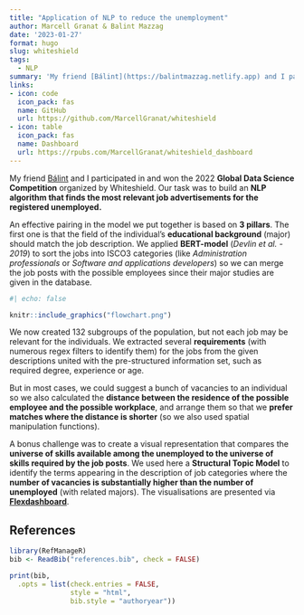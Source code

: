 ```yaml
---
title: "Application of NLP to reduce the unemployment"
author: Marcell Granat & Balint Mazzag
date: '2023-01-27'
format: hugo
slug: whiteshield
tags: 
  - NLP
summary: 'My friend [Bálint](https://balintmazzag.netlify.app) and I participated and won the 2022 global data science competition organized by Whiteshield. Our task was to build an NLP algorithm that finds the most relevant job advertisements for the registered unemployed.'
links:
- icon: code
  icon_pack: fas
  name: GitHub
  url: https://github.com/MarcellGranat/whiteshield
- icon: table
  icon_pack: fas
  name: Dashboard
  url: https://rpubs.com/MarcellGranat/whiteshield_dashboard
---
```


My friend [Bálint](https://balintmazzag.netlify.app) and I participated in and won the 2022 **Global Data Science Competition** organized by Whiteshield. Our task was to build an **NLP algorithm that finds the most relevant job advertisements for the registered unemployed.**

An effective pairing in the model we put together is based on **3 pillars**. The first one is that the field of the individual's **educational background** (major) should match the job description. We applied **BERT-model** (*Devlin et al. - 2019*) to sort the jobs into ISCO3 categories (like *Administration professionals* or *Software and applications developers*) so we can merge the job posts with the possible employees since their major studies are given in the database.

```r
#| echo: false

knitr::include_graphics("flowchart.png")
```

We now created 132 subgroups of the population, but not each job may be relevant for the individuals. We extracted several **requirements** (with numerous regex filters to identify them) for the jobs from the given descriptions united with the pre-structured information set, such as required degree, experience or age.

But in most cases, we could suggest a bunch of vacancies to an individual so we also calculated the **distance between the residence of the possible employee and the possible workplace**, and arrange them so that we **prefer matches where the distance is shorter** (so we also used spatial manipulation functions).

A bonus challenge was to create a visual representation that compares the **universe of skills available among the unemployed to the universe of skills required by the job posts**. We used here a **Structural Topic Model** to identify the terms appearing in the description of job categories where the **number of vacancies is substantially higher than the number of unemployed** (with related majors). The visualisations are presented via [**Flexdashboard**](https://rpubs.com/MarcellGranat/whiteshield_dashboard).

## References

```r
library(RefManageR)
bib <- ReadBib("references.bib", check = FALSE)

print(bib, 
  .opts = list(check.entries = FALSE, 
               style = "html", 
               bib.style = "authoryear"))
```
